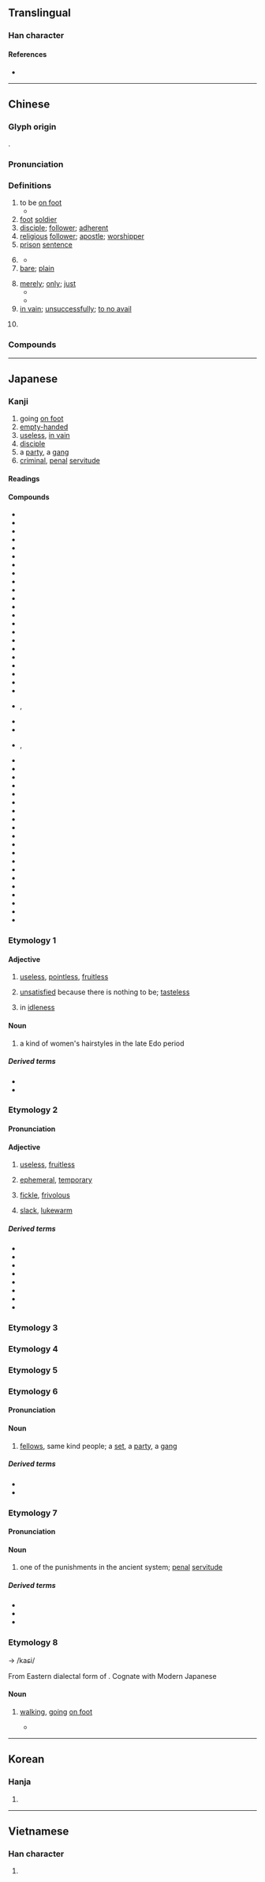 {{also|徙}}
{{character info}}
==Translingual==

===Han character===
{{Han char|rn=60|rad=彳|as=07|sn=10|four=24281|canj=HOGYO|ids=⿰彳走}}

====References====
* {{Han ref|kx=0367.220|dkj=10121|dj=0691.050|hdz=20823.030|uh=5F92|ud=24466|bh=AE7B|bd=44667}}

----

==Chinese==
{{zh-forms|alt=𢓂,𨑒,𨑡,𢔗,𣥲,𧺔,𧺑,𬾉,𠫠,𠫮}}

===Glyph origin===
{{Han etym}}
{{Han compound|辵|土|c1=s|c2=p|t1=walk|ls=psc}}.

===Pronunciation===
{{zh-pron
|m=tú
|m-s=
|c=tou4
|c-t=
|g=
|h=pfs=thù
|j=
|mb=dǔ
|md=dù
|mn=tô͘
|mn-t=tu5
|w=3du
|x=
|mc=y
|oc=y
|cat=v,n,a,adv,pn
}}

===Definitions===
{{zh-hanzi}}

# to be [[on foot]]
#* {{zh-x|以 吾 從 大{dà}夫 之後，不可 徒 行 也。|For, to follow in the rear of the great officers, it was not proper that I should walk '''on foot'''.|ref=Analects}}
# [[foot]] [[soldier]]
# [[disciple]]; [[follower]]; [[adherent]]
# [[religious]] [[follower]]; [[apostle]]; [[worshipper]]
# [[prison]] [[sentence]]
# {{lb|zh|derogatory}} {{n-g|suffix for people with certain characteristics}}
#* {{zh-x|走！復 入 言 ^沛公，吾 ^高陽 酒徒 也，非 儒人 也。|Depart! Make haste! Go back in there and tell the [[w:Liu Bang|Prince of Pei]] again that I am the Drunkard of Gaoyang; I'm no 'scholar!'|ref=Shiji}}
# [[bare]]; [[plain]]
#: {{zh-x|徒跣|[[barefoot]]||CL}}
#: {{zh-x|徒手|with one's '''bare''' hands}}
# [[merely]]; [[only]]; [[just]]
#* {{zh-x|徒 善 不足 以 為{wéi} 政，徒 法 不能 以 自 行。|Virtue '''alone''' is not sufficient for the exercise of government; laws '''alone''' cannot carry themselves into practice.|ref=Mencius-L}}
#* {{zh-x|助 之 長{zhǎng} 者，揠 苗 者 也。非 徒 無益，而 又 害 之。|They who assist it to grow long, pull out their corn. What they do is not '''only''' of no benefit to the nature, but it also injures it|ref=Mencius-L}}
# [[in vain]]; [[unsuccessfully]]; [[to no avail]]
#: {{zh-x|徒勞|to be [[futile]]}}
# {{surname|zh}}

===Compounds===
{{zh-der|僧徒|徒具|徒兵|徒不上墓|丹徒布衣|徒費脣舌|家徒壁立|好色之徒|實繁有徒|徒步當車|信徒|不肖之徒|佞徒損友|亡命之徒|徒刑|徒眾|惡徒|吾徒|不逞之徒|徒有虛名|徒有其名|徒跣|上首徒弟|徒隸|徒陳空文|徒費無益|徒步|徒歌|徒杠|徒搏|徒手操|徒手|徒弟|徒廢脣舌|徒子徒孫|徒勞無益|徒勞往返|徒勞|徒兒|徒亂人意|廝徒|徒託空言|上色徒弟|學徒|帶徒弟|師徒|市井之徒|奸徒|司徒|左徒|家徒四壁|工徒|匪徒|徒行|息徒|十二使徒|使徒|好事之徒|凶徒|大司徒|徒步旅行|學徒工|囚徒|叛徒|博徒|回教徒|家徒甚殷|徒負虛名|徒然|不法之徒|刁徒|學徒制|徒勞無功|株送徒|法徒|棍徒|斗筲之徒|狂徒|有期徒刑|授徒|煙波釣徒|歹徒橫行|教徒|福不徒來|擔負公徒|歹徒|登徒子|穴處之徒|潑無徒|生徒|滿徒|狐鼠之徒|無期徒刑|無徒|暴徒|木石為徒|無籍之徒|清教徒|章句之徒|釣徒|騙徒|高徒|車徒|門徒|酒色之徒|鹽徒|繁有徒|高陽酒徒|馬齒徒增|馬齒徒長|賭徒|絳帳授徒|酒徒|饕餮之徒|躍躍狂徒|義徒|豪俠強徒|黨徒|非徒|藝徒|纓緌之徒|宗徒|宗教徒}}

----

==Japanese==

===Kanji===
{{ja-kanji|grade=4|rs=彳07}}

# going [[on foot]]
# [[empty-handed]]
# [[useless]], [[in vain]]
# [[disciple]]
# a [[party]], a [[gang]]
# [[criminal]], [[penal]] [[servitude]]

====Readings====
{{ja-readings
|kanon=と
|goon=ず<づ
|kun=いたずら<いたづら, あだ, かち, ともがら, むだ
|nanori=とも
}}

====Compounds====
{{der-top4|Compounds}}
*{{ja-r|徒%競%走|と%きょう%そう}}
*{{ja-r|徒%刑|と%けい}}
*{{ja-r|徒%行|と%こう}}
*{{ja-r|徒%死|と%し}}
*{{ja-r|徒%爾|と%じ}}
*{{ja-r|徒%手|と%しゅ}}
*{{ja-r|徒%消|と%しょう}}
*{{ja-r|徒%渉|と%しょう}}
*{{ja-r|徒%食|と%しょく}}
*{{ja-r|徒%跣|と%せん}}
*{{ja-r|徒%然|と%ぜん}}
*{{ja-r|徒%卒|と%そつ}}
*{{ja-r|徒%長|と%ちょう}}
*{{ja-r|徒%弟|と%てい}}
*{{ja-r|徒%党|と%とう}}
*{{ja-r|徒%輩|と%はい}}
*{{ja-r|徒%費|と%ひ}}
*{{ja-r|徒%歩|と%ほ}}
*{{ja-r|徒%法|と%ほう}}
*{{ja-r|徒%労|と%ろう}}
*{{ja-r|徒%論|と%ろん}}
*{{ja-r|学%徒|がく%と}}
*{{ja-r|奸%徒|かん%と|rom=-}}, {{ja-r|姦%徒|かん%と}}
*{{ja-r|義%徒|ぎ%と}}
*{{ja-r|逆%徒|ぎゃく%と}}
*{{ja-r|凶%徒|きょう%と|rom=-}}, {{ja-r|兇%徒|きょう%と}}
*{{ja-r|教%徒|きょう%と}}
*{{ja-r|刑%徒|けい%と}}
*{{ja-r|残%徒|ざん%と}}
*{{ja-r|使%徒|し%と}}
*{{ja-r|緇%徒|し%と}}
*{{ja-r|囚%徒|しゅう%と}}
*{{ja-r|宗%徒|しゅう%と}}
*{{ja-r|酒%徒|しゅ%と}}
*{{ja-r|信%徒|しん%と}}
*{{ja-r|生%徒|せい%と}}
*{{ja-r|聖%徒|せい%と}}
*{{ja-r|僧%徒|そう%と}}
*{{ja-r|賊%徒|ぞく%と}}
*{{ja-r|檀%徒|だん%と}}
*{{ja-r|博%徒|ばく%と}}
*{{ja-r|叛%徒|はん%と}}
*{{ja-r|匪%徒|ひ%と}}
*{{ja-r|仏%徒|ぶっ%と}}
*{{ja-r|暴%徒|ぼう%と}}
*{{ja-r|門%徒|もん%と}}
{{der-bottom}}

===Etymology 1===
{{ja-kanjitab|いたずら|yomi=k}}

====Adjective====
{{ja-adj|いたずら|hhira=いたづら|decl=nari}}
# {{lb|ja|classical}} [[useless]], [[pointless]], [[fruitless]]
# {{lb|ja|classical}} [[unsatisfied]] because there is nothing to be; [[tasteless]]
# {{lb|ja|classical}} in [[idleness]]

====Noun====
{{ja-noun|いたずら|hhira=いたづら}}
#a kind of women's hairstyles in the late Edo period 

=====Derived terms=====
* {{ja-r|徒らに|いたずらに|uselessly, pointlessly}}
* {{ja-r|悪戯|いたずら|prank, mischief}}

===Etymology 2===
{{ja-kanjitab|あだ|yomi=k}}

====Pronunciation====
{{ja-pron|あだ|y=k|accent=2}}

====Adjective====
{{ja-adj|あだ|decl=nari}}
# {{lb|ja|classical}} [[useless]], [[fruitless]]
# {{lb|ja|classical}} [[ephemeral]], [[temporary]]
# {{lb|ja|classical}} [[fickle]], [[frivolous]]
# {{lb|ja|classical}} [[slack]], [[lukewarm]]

=====Derived terms=====
{{top4}}
*{{ja-r|徒になる|あだ に なる|to backfire, to have a harmful result}}
*{{ja-r|徒花|あだばな|blossom that bear no fruit; things which being gorgeous in the pretence but worthless in actuality}}
*{{ja-r|徒徒し|あだ.あだし}}
*{{ja-r|徒う|あだう}}
*{{ja-r|徒く|あだく}}
*{{ja-r|徒げ|あだげ}}
*{{ja-r|徒し|あだし}}
*{{ja-r|徒つく|あだつく}}
{{bottom}}

===Etymology 3===
{{ja-kanjitab|かち|yomi=k}}
{{ja-see|かち}}

===Etymology 4===
{{ja-kanjitab|ただ|yomi=k}}
{{ja-see|ただ}}

===Etymology 5===
{{ja-kanjitab|むだ|yomi=k}}
{{ja-see|無駄}}

===Etymology 6===
{{ja-kanjitab|と|yomi=kanon}}

====Pronunciation====
{{ja-pron|と|y=k|accent=1}}

====Noun====
{{ja-noun|と}}
# [[fellows]], same kind people; a [[set]], a [[party]], a [[gang]]
#: {{synonyms|ja|輩|tr1=yakara|輩|tr2=tomogara}}

=====Derived terms=====
*{{ja-r|口%舌の徒|こう%ぜつ の と}}
*{{ja-r|市%井の徒|し%せい の と}}

===Etymology 7===
{{ja-kanjitab|ず|yomi=goon}}

====Pronunciation====
{{ja-pron|ず|y=k|accent=1}}

====Noun====
{{ja-noun|ず|hhira=づ}}
# one of the punishments in the ancient {{w|Ritsuryō}} system; [[penal]] [[servitude]]
#: {{synonyms|ja|徒刑|tr1=tokei|懲役|tr2=chōeki}}

=====Derived terms=====
*{{ja-r|徒%罪|ず%ざい}}
*{{ja-r|徒%人|ず%にん}}
*{{ja-r|流%徒|る%ず}}

===Etymology 8===
{{ja-kanjitab|かし|yomi=irr}}

<kasi> → /kaɕi/

From Eastern dialectal form of {{inh|ja|ojp|-}}. Cognate with Modern Japanese {{ja-r|かち||walking, going on foot}}

====Noun====
{{ja-noun|かし}}
#{{lb|ja|classical|dialectal}} {{obsolete form of|ja|かち|tr=kachi|dot=:}} [[walking]], [[going]] [[on foot]]
#*{{RQ:Man'yōshū|20|4417}}
#*:{{ja-x|m=阿加胡麻乎　夜麻努尓波賀志　刀里加尓弖　多麻能余許夜麻　'''加志'''由加也良牟|m_kana=あかごまを　やまのにはがし　とりかにて　たまのよこやま　'''かし'''ゆかやらむ|赤駒を　山野に放し　捕りかにて　多摩の横山　'''徒'''ゆか遣らむ|^あかごま を　やまの に はがし　とりかにて　^たま の よこやま　'''かし''' ゆか やらむ|rom=<Akago<sub>1</sub>ma wo yamano<sub>1</sub> ni pagasi to<sub>1</sub>rikanite Tama no<sub>2</sub> yo<sub>2</sub>ko<sub>2</sub>yama '''kasi''' yuka yaramu><br/>→ Akagoma o yamano ni hagashi torikanite Tama no yokoyama '''kashi''' yuka yaramu|Having our red horse pastured on the mountain field, but we couldn't catch it; so I'll send him, who'll go on foot through the mountains on the side of {{w|Tama area|Tama}}.}}

----

==Korean==

===Hanja===
{{ko-hanja|hangeul=도|eumhun=|rv=do|mr=to|y=to}}

# {{rfdef|ko|sort=彳07}}

----

==Vietnamese==

===Han character===
{{vi-hantu|[[đồ]]|rs=彳07}}

# {{rfdef|vi|sort=彳07}}